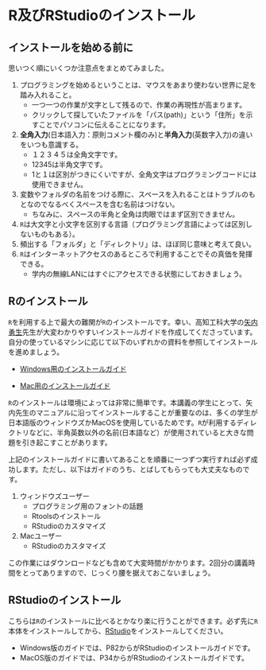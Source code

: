 # R及びRStudioのインストール

## インストールを始める前に

思いつく順にいくつか注意点をまとめてみました。

1. プログラミングを始めるということは、マウスをあまり使わない世界に足を踏み入れること。
    - 一つ一つの作業が文字として残るので、作業の再現性が高まります。
    - クリックして探していたファイルを「パス(path)」という「住所」を示すことでパソコンに伝えることになります。
2. **全角入力**(日本語入力：原則コメント欄のみ)と**半角入力**(英数字入力)の違いをいつも意識する。
    - １２３４５は全角文字です。
    - 12345は半角文字です。
    - 1と１は区別がつきにくいですが、全角文字はプログラミングコードには使用できません。
3. 変数やフォルダの名前をつける際に、スペースを入れることはトラブルのもとなのでなるべくスペースを含む名前はつけない。
    - ちなみに、スペースの半角と全角は肉眼ではまず区別できません。
4. `R`は大文字と小文字を区別する言語（プログラミング言語によっては区別しないものもある）。
5. 頻出する「フォルダ」と「ディレクトリ」は、ほぼ同じ意味と考えて良い。
6. `R`はインターネットアクセスのあるところで利用することでその真価を発揮できる。
    - 学内の無線LANにはすぐにアクセスできる状態にしておきましょう。


## Rのインストール

`R`を利用する上で最大の難関が`R`のインストールです。幸い、高知工科大学の[矢内勇生](https://yukiyanai.github.io/jp/)先生が大変わかりやすいインストールガイドを作成してくださっています。自分の使っているマシンに応じて以下のいずれかの資料を参照してインストールを進めましょう。

- [Windows用のインストールガイド](https://yukiyanai.github.io/jp/resources/docs/install-R_windows.pdf)

- [Mac用のインストールガイド](https://yukiyanai.github.io/jp/resources/docs/install-R_macOS.pdf)


`R`のインストールは環境によっては非常に簡単です。本講義の学生にとって、矢内先生のマニュアルに沿ってインストールすることが重要なのは、多くの学生が日本語版のウィンドウズかMacOSを使用しているためです。`R`が利用するディレクトリなどに、半角英数以外の名前(日本語など）が使用されていると大きな問題を引き起こすことがあります。

上記のインストールガイドに書いてあることを順番に一つずつ実行すれば必ず成功します。ただし、以下はガイドのうち、とばしてもらっても大丈夫なものです。

1. ウィンドウズユーザー
    - プログラミング用のフォントの話題
    - Rtoolsのインストール
    - RStudioのカスタマイズ
2. Macユーザー
    - RStudioのカスタマイズ

この作業にはダウンロードなども含めて大変時間がかかります。2回分の講義時間をとってありますので、じっくり腰を据えておこないましょう。


## RStudioのインストール

こちらは`R`のインストールに比べるとかなり楽に行うことができます。必ず先に`R`本体をインストールしてから、[RStudio](https://www.rstudio.com/)をインストールしてください。

- Windows版のガイドでは、P82からがRStudioのインストールガイドです。
- MacOS版のガイドでは、P34からがRStudioのインストールガイドです。

